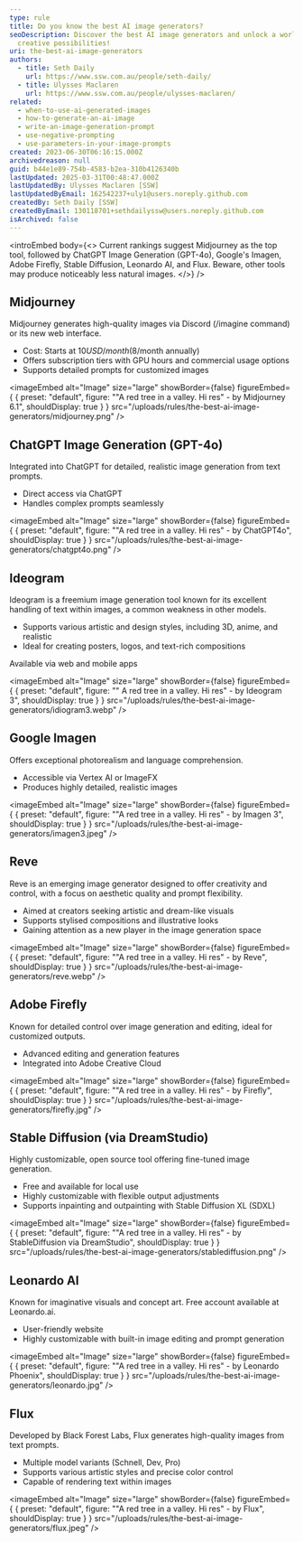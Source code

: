 ```yaml
---
type: rule
title: Do you know the best AI image generators?
seoDescription: Discover the best AI image generators and unlock a world of
  creative possibilities!
uri: the-best-ai-image-generators
authors:
  - title: Seth Daily
    url: https://www.ssw.com.au/people/seth-daily/
  - title: Ulysses Maclaren
    url: https://www.ssw.com.au/people/ulysses-maclaren/
related:
  - when-to-use-ai-generated-images
  - how-to-generate-an-ai-image
  - write-an-image-generation-prompt
  - use-negative-prompting
  - use-parameters-in-your-image-prompts
created: 2023-06-30T06:16:15.000Z
archivedreason: null
guid: b44e1e89-754b-4583-b2ea-310b4126340b
lastUpdated: 2025-03-31T00:48:47.000Z
lastUpdatedBy: Ulysses Maclaren [SSW]
lastUpdatedByEmail: 162542237+uly1@users.noreply.github.com
createdBy: Seth Daily [SSW]
createdByEmail: 130118701+sethdailyssw@users.noreply.github.com
isArchived: false
---
```

<introEmbed
  body={<>
Current rankings suggest Midjourney as the top tool, followed by ChatGPT Image Generation (GPT-4o), Google's Imagen, Adobe Firefly, Stable Diffusion, Leonardo AI, and Flux. Beware, other tools may produce noticeably less natural images.
  </>}
/>
## Midjourney

Midjourney generates high-quality images via Discord (/imagine command) or its new web interface.

* Cost: Starts at $10 USD/month ($8/month annually)
* Offers subscription tiers with GPU hours and commercial usage options
* Supports detailed prompts for customized images


<imageEmbed
  alt="Image"
  size="large"
  showBorder={false}
  figureEmbed={ {
    preset: "default",
    figure: "\"A red tree in a valley. Hi res\" - by Midjourney 6.1",
    shouldDisplay: true
  } }
  src="/uploads/rules/the-best-ai-image-generators/midjourney.png"
/>


## ChatGPT Image Generation (GPT-4o)

Integrated into ChatGPT for detailed, realistic image generation from text prompts.

* Direct access via ChatGPT
* Handles complex prompts seamlessly


<imageEmbed
  alt="Image"
  size="large"
  showBorder={false}
  figureEmbed={ {
    preset: "default",
    figure: "\"A red tree in a valley. Hi res\" - by ChatGPT4o",
    shouldDisplay: true
  } }
  src="/uploads/rules/the-best-ai-image-generators/chatgpt4o.png"
/>


## Ideogram

Ideogram is a freemium image generation tool known for its excellent handling of text within images, a common weakness in other models.


* Supports various artistic and design styles, including 3D, anime, and realistic
* Ideal for creating posters, logos, and text-rich compositions


Available via web and mobile apps


<imageEmbed
  alt="Image"
  size="large"
  showBorder={false}
  figureEmbed={ {
    preset: "default",
    figure: "\" A red tree in a valley. Hi res\" - by Ideogram 3",
    shouldDisplay: true
  } }
  src="/uploads/rules/the-best-ai-image-generators/idiogram3.webp"
/>


## Google Imagen

Offers exceptional photorealism and language comprehension.

* Accessible via Vertex AI or ImageFX
* Produces highly detailed, realistic images


<imageEmbed
  alt="Image"
  size="large"
  showBorder={false}
  figureEmbed={ {
    preset: "default",
    figure: "\"A red tree in a valley. Hi res\" - by Imagen 3",
    shouldDisplay: true
  } }
  src="/uploads/rules/the-best-ai-image-generators/imagen3.jpeg"
/>


## Reve
Reve is an emerging image generator designed to offer creativity and control, with a focus on aesthetic quality and prompt flexibility.

* Aimed at creators seeking artistic and dream-like visuals
* Supports stylised compositions and illustrative looks
* Gaining attention as a new player in the image generation space


<imageEmbed
  alt="Image"
  size="large"
  showBorder={false}
  figureEmbed={ {
    preset: "default",
    figure: "\"A red tree in a valley. Hi res\" - by Reve",
    shouldDisplay: true
  } }
  src="/uploads/rules/the-best-ai-image-generators/reve.webp"
/>


## Adobe Firefly

Known for detailed control over image generation and editing, ideal for customized outputs.

* Advanced editing and generation features
* Integrated into Adobe Creative Cloud


<imageEmbed
  alt="Image"
  size="large"
  showBorder={false}
  figureEmbed={ {
    preset: "default",
    figure: "\"A red tree in a valley. Hi res\" - by Firefly",
    shouldDisplay: true
  } }
  src="/uploads/rules/the-best-ai-image-generators/firefly.jpg"
/>


## Stable Diffusion (via DreamStudio)

Highly customizable, open source tool offering fine-tuned image generation.

* Free and available for local use
* Highly customizable with flexible output adjustments
* Supports inpainting and outpainting with Stable Diffusion XL (SDXL)


<imageEmbed
  alt="Image"
  size="large"
  showBorder={false}
  figureEmbed={ {
    preset: "default",
    figure: "\"A red tree in a valley. Hi res\" - by StableDiffusion via DreamStudio",
    shouldDisplay: true
  } }
  src="/uploads/rules/the-best-ai-image-generators/stablediffusion.png"
/>


## Leonardo AI

Known for imaginative visuals and concept art. Free account available at Leonardo.ai.

* User-friendly website
* Highly customizable with built-in image editing and prompt generation


<imageEmbed
  alt="Image"
  size="large"
  showBorder={false}
  figureEmbed={ {
    preset: "default",
    figure: "\"A red tree in a valley. Hi res\" - by Leonardo Phoenix",
    shouldDisplay: true
  } }
  src="/uploads/rules/the-best-ai-image-generators/leonardo.jpg"
/>


## Flux

Developed by Black Forest Labs, Flux generates high-quality images from text prompts.

* Multiple model variants (Schnell, Dev, Pro)
* Supports various artistic styles and precise color control
* Capable of rendering text within images


<imageEmbed
  alt="Image"
  size="large"
  showBorder={false}
  figureEmbed={ {
    preset: "default",
    figure: "\"A red tree in a valley. Hi res\" - by Flux",
    shouldDisplay: true
  } }
  src="/uploads/rules/the-best-ai-image-generators/flux.jpeg"
/>
